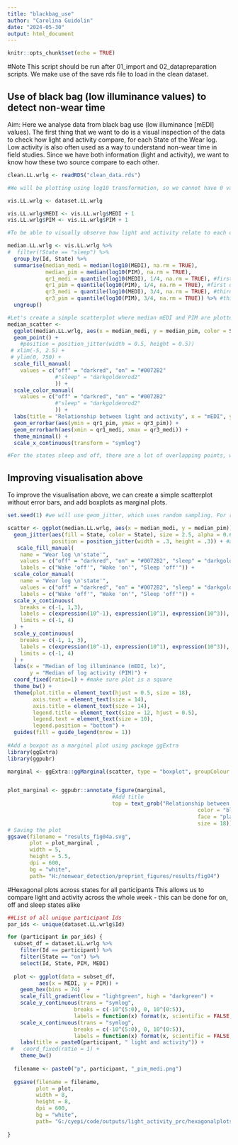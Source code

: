 ---
title: "blackbag_use"
author: "Carolina Guidolin"
date: "2024-05-30"
output: html_document
---

```{r setup, include=FALSE}
knitr::opts_chunk$set(echo = TRUE)
```

#Note
This script should be run after 01_import and 02_datapreparation scripts. We make use of the save rds file to load in the clean dataset.

## Use of black bag (low illuminance values) to detect non-wear time
Aim: Here we analyse data from black bag use (low illuminance [mEDI] values). The first thing that we want to do is a visual inspection of the data to check how light and activity compare, for each State of the Wear log. Low activity is also often used as a way to understand non-wear time in field studies. Since we have both information (light and activity), we want to know how these two source compare to each other. 

```{r}
clean.LL.wrlg <- readRDS("clean_data.rds")
```


```{r}
#We will be plotting using log10 transformation, so we cannot have 0 values in our data set. For this reason, we add 1 to each value in MEDI and PIM

vis.LL.wrlg <- dataset.LL.wrlg

vis.LL.wrlg$MEDI <- vis.LL.wrlg$MEDI + 1
vis.LL.wrlg$PIM <- vis.LL.wrlg$PIM + 1

#To be able to visually observe how light and activity relate to each other in our data set, we cannot plot all our data points (too many). So, we take median values of each Id, for each State (off/on/sleep)

median.LL.wrlg <- vis.LL.wrlg %>%
#  filter(!State == "sleep") %>%
  group_by(Id, State) %>%
  summarise(median_medi = median(log10(MEDI), na.rm = TRUE),
            median_pim = median(log10(PIM), na.rm = TRUE),
            qr1_medi = quantile(log10(MEDI), 1/4, na.rm = TRUE), #first quantile
            qr1_pim = quantile(log10(PIM), 1/4, na.rm = TRUE), #first quantile
            qr3_medi = quantile(log10(MEDI), 3/4, na.rm = TRUE), #third quantile
            qr3_pim = quantile(log10(PIM), 3/4, na.rm = TRUE)) %>% #third quantile
  ungroup()

#Let's create a simple scatterplot where median mEDI and PIM are plotted against each other, including error bars
median_scatter <- 
  ggplot(median.LL.wrlg, aes(x = median_medi, y = median_pim, color = State, fill = State)) +
  geom_point() +
    #position = position_jitter(width = 0.5, height = 0.5)) 
 # xlim(-5, 2.5) +
 # ylim(0, 750) +
  scale_fill_manual(
    values = c("off" = "darkred", "on" = "#0072B2" 
               #"sleep" = "darkgoldenrod2"
               )) +
  scale_color_manual(
    values = c("off" = "darkred", "on" = "#0072B2"
               #"sleep" = "darkgoldenrod2"
               )) +
  labs(title = "Relationship between light and activity", x = "mEDI", y = "PIM") +
  geom_errorbar(aes(ymin = qr1_pim, ymax = qr3_pim)) +
  geom_errorbarh(aes(xmin = qr1_medi, xmax = qr3_medi)) +
  theme_minimal() +
  scale_x_continuous(transform = "symlog")

#For the states sleep and off, there are a lot of overlapping points, which is why only a few points are shows. While this plot shows that we have a lot of variability, especially in PIM, we can't really say much about the individual datapoints. 

```

## Improving visualisation above
To improve the visualisation above, we can create a simple scatterplot without error bars, and add boxplots as marginal plots.
```{r}

set.seed(1) #we will use geom_jitter, which uses random sampling. For reproducibility we need to set.seed(1) so that running the script multiple times will lead to the same plot

scatter <- ggplot(median.LL.wrlg, aes(x = median_medi, y = median_pim)) + 
  geom_jitter(aes(fill = State, color = State), size = 2.5, alpha = 0.6,
              position = position_jitter(width = .3, height = .3)) + #adjust position of points to avoid overlap
   scale_fill_manual(
    name = "Wear log \n'state'",
    values = c("off" = "darkred", "on" = "#0072B2", "sleep" = "darkgoldenrod2"),
    labels = c("Wake 'off'", "Wake 'on'", "Sleep 'off'")) +
  scale_color_manual(
    name = "Wear log \n'state'",
    values = c("off" = "darkred", "on" = "#0072B2", "sleep" = "darkgoldenrod2"),
    labels = c("Wake 'off'", "Wake 'on'", "Sleep 'off'")) +
  scale_x_continuous(
    breaks = c(-1, 1,3), 
    labels = c(expression(10^-1), expression(10^1), expression(10^3)), #ensure that the log expression is labelled correctly 
    limits = c(-1, 4)
  ) +
  scale_y_continuous(
    breaks = c(-1, 1, 3),
    labels = c(expression(10^-1), expression(10^1), expression(10^3)), #ensure that the log expression is labelled correctly 
    limits = c(-1, 4)
  ) +
  labs(x = "Median of log illuminance (mEDI, lx)",
       y = "Median of log activity (PIM)") +
  coord_fixed(ratio=1) + #make sure plot is a square
  theme_bw() + 
  theme(plot.title = element_text(hjust = 0.5, size = 18),
        axis.text = element_text(size = 14),
        axis.title = element_text(size = 14),
        legend.title = element_text(size = 12, hjust = 0.5),
        legend.text = element_text(size = 10),
        legend.position = "bottom") +
  guides(fill = guide_legend(nrow = 1))
  
#Add a boxpot as a marginal plot using package ggExtra
library(ggExtra)
library(ggpubr)

marginal <- ggExtra::ggMarginal(scatter, type = "boxplot", groupColour = TRUE, groupFill = TRUE)


plot_marginal <- ggpubr::annotate_figure(marginal,
                                 #Add title
                                 top = text_grob("Relationship between illuminance \nand activity across wear log states",
                                                            color = "black",
                                                            face = "plain",
                                                            size = 18))
# Saving the plot
ggsave(filename = "results_fig04a.svg",
       plot = plot_marginal ,
       width = 5,
       height = 5.5,
       dpi = 600,
       bg = "white",
       path= "H:/nonwear_detection/preprint_figures/results/fig04")

```

#Hexagonal plots across states for all participants
This allows us to compare light and activity across the whole week - this can be done for on, off and sleep states alike
```{r}
##List of all unique participant Ids
par_ids <- unique(dataset.LL.wrlg$Id)

for (participant in par_ids) {
  subset_df = dataset.LL.wrlg %>%
    filter(Id == participant) %>%
    filter(State == "on") %>%
    select(Id, State, PIM, MEDI)
  
  plot <- ggplot(data = subset_df, 
          aes(x = MEDI, y = PIM)) +
    geom_hex(bins = 74)  +
    scale_fill_gradient(low = "lightgreen", high = "darkgreen") +
    scale_y_continuous(trans = "symlog",
                     breaks = c(-10^(5:0), 0, 10^(0:5)),
                     labels = function(x) format(x, scientific = FALSE, big.mark = " ")) +
    scale_x_continuous(trans = "symlog",
                     breaks = c(-10^(5:0), 0, 10^(0:5)),
                     labels = function(x) format(x, scientific = FALSE, big.mark = " ")) +
    labs(title = paste0(participant, " light and activity")) +
 #   coord_fixed(ratio = 1) +
    theme_bw()
  
  filename <- paste0("p", participant, "_pim_medi.png")
  
  ggsave(filename = filename,
         plot = plot,
         width = 8,
         height = 8,
         dpi = 600,
         bg = "white",
         path= "G:/cyepi/code/outputs/light_activity_prc/hexagonalplots/on")
    
} 
```




